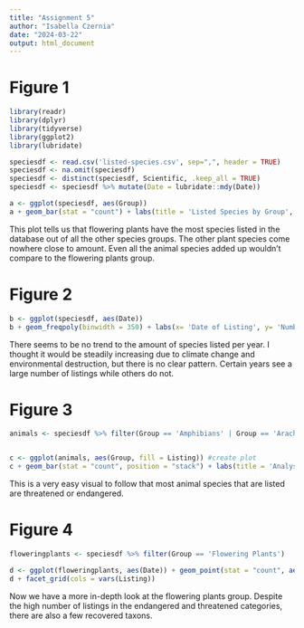 ```yaml
---
title: "Assignment 5"
author: "Isabella Czernia"
date: "2024-03-22"
output: html_document
---
```


# Figure 1
```r
library(readr)
library(dplyr)
library(tidyverse)
library(ggplot2)
library(lubridate)

speciesdf <- read.csv('listed-species.csv', sep=",", header = TRUE)
speciesdf <- na.omit(speciesdf)
speciesdf <- distinct(speciesdf, Scientific, .keep_all = TRUE)
speciesdf <- speciesdf %>% mutate(Date = lubridate::mdy(Date))

a <- ggplot(speciesdf, aes(Group))
a + geom_bar(stat = "count") + labs(title = 'Listed Species by Group', x = 'Species Group', y = 'Number of Species') + theme(axis.text.x = element_text(angle = 90, vjust = 0.5, hjust=1))
```

This plot tells us that flowering plants have the most species listed in the database out of all the other species groups. The other plant species come nowhere close to amount. Even all the animal species added up wouldn't compare to the flowering plants group.

# Figure 2
```r
b <- ggplot(speciesdf, aes(Date))
b + geom_freqpoly(binwidth = 350) + labs(x= 'Date of Listing', y= 'Number of Species', title= 'Number of Species Listed Over Time')
```

There seems to be no trend to the amount of species listed per year. I thought it would be steadily increasing due to climate change and environmental destruction, but there is no clear pattern. Certain years see a large number of listings while others do not.

# Figure 3
```r
animals <- speciesdf %>% filter(Group == 'Amphibians' | Group == 'Arachnids' | Group == 'Birds' | Group == 'Clams' | Group == 'Corals' | Group == 'Crustaceans' | Group == 'Fishes' | Group == 'Insects' | Group == 'Mammals' | Group == 'Reptiles' | Group == 'Snails')


c <- ggplot(animals, aes(Group, fill = Listing)) #create plot
c + geom_bar(stat = "count", position = "stack") + labs(title = 'Analysis of Animal Groups', x = 'Species Group', y = 'Number of Species') + theme(axis.text.x = element_text(angle = 90, vjust = 0.5, hjust=1))

```

This is a very easy visual to follow that most animal species that are listed are threatened or endangered.

# Figure 4
```r
floweringplants <- speciesdf %>% filter(Group == 'Flowering Plants')

d <- ggplot(floweringplants, aes(Date)) + geom_point(stat = "count", aes(color = factor(Listing))) + labs(x = 'Date of Listing', y ='Number of Species', title = 'Comparing Flowering Plant Listings Over Time by Listing Type') + theme(axis.text.x = element_text(angle = 90, vjust = 0.5, hjust=1), legend.position = "none")
d + facet_grid(cols = vars(Listing))
```

Now we have a more in-depth look at the flowering plants group. Despite the high number of listings in the endangered and threatened categories, there are also a few recovered taxons. 
